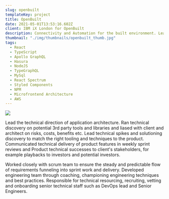 ```yaml
---
slug: openbuilt
templateKey: project
title: OpenBuilt
date: 2021-05-01T13:53:16.602Z
client: IBM iX London for OpenBuilt
description: Connectivity and Automation for the built environment. Lead Engineer on internal startup product to revolutionise the built industry, combining AI, automation, ecommerce, workflows and project management tools for all points in building lifecycle. Crossfunctional team and Agile-led project.
thumbnail: "./img/thumbnails/openbuilt_thumb.jpg"
tags:
  - React
  - TypeScript
  - Apollo GraphQL
  - Hasura
  - NodeJS
  - TypeGraphQL
  - MySql
  - React Spectrum
  - Styled Components
  - NPM
  - Microfrontend Architecture
  - AWS
---
```


![](/img/openbuilt.png)

Lead the technical direction of application architecture. Ran technical discovery on potential 3rd party tools and libraries and liased with client and architect on risks, costs, benefits etc.
Lead technical spikes and solutioning discovery to match the right tooling and techniques to the product. Communicated technical delivery of product features in weekly sprint reviews and Product technical successes to client's stakeholders, for example playbacks to investors and potential investors.

Worked closely with scrum team to ensure the steady and predictable flow of requirements funneling into sprint work and delivery. Developed engineering team through coaching, championing engineering techniques and best practices. Responsible for technical resourcing, recruiting, vetting and onboarding senior technical staff such as DevOps lead and Senior Engineers.
